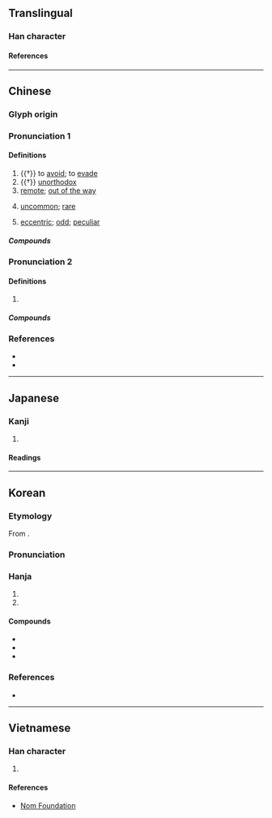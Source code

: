 {{character info}}
==Translingual==

===Han character===
{{Han char|rn=9|rad=人|as=13|sn=15|four=20241|canj=OSRJ|ids=⿰亻辟}}

====References====
{{Han ref|kx=0118.140|dkj=01166|dj=0250.240|hdz=10229.050|uh=50FB}}

----

==Chinese==
{{zh-forms|ss=辟|alt=𠈳,𠒱}}

===Glyph origin===
{{Han etym}}

===Pronunciation 1===
{{zh-pron
|m=pì
|c=pik1
|mn=phiah/qz:phiak/tw,xm,zz:phek
|mn_note=phiah - vernacular; phiak/phek - literary
|mc=y
|oc=y
|cat=v,a
}}

====Definitions====
{{zh-hanzi}}

# {{†}} to [[avoid]]; to [[evade]]
# {{†}} [[unorthodox]]
# [[remote]]; [[out of the way]]
#: {{zh-x|偏僻|remote; out of the way}}
#: {{zh-x|荒僻|desolate}}
# [[uncommon]]; [[rare]]
#: {{zh-x|生僻|uncommon; rare (characters, words, etc.)}}
#: {{zh-x|僻字|rare characters}}
# [[eccentric]]; [[odd]]; [[peculiar]]
#: {{zh-x|孤僻|peculiar; eccentric}}

=====Compounds=====
{{zh-der|乖僻|偏僻|僻事|僻儒|僻典|僻地|僻壤|僻壤窮鄉|僻巷|僻格剌子|僻淨|僻然|僻處|僻處一方|僻見|僻路|僻道|僻遠|僻陋|僻靜|冷僻|孤僻|怪僻|摘僻|放誕詭僻|生僻|窮山僻壤|窮鄉僻壤|荒僻|邪僻|鄉僻|靜僻}}

===Pronunciation 2===
{{zh-pron
|m=bèi
|c=bui6
|cat=a
}}

====Definitions====
{{zh-hanzi}}

# {{zh-alt form|背|remote; secluded; out-of-the-way}}

=====Compounds=====
{{zh-der|僻靜|僻角}}

===References===
* {{R:twedu|A00247}}
* {{R:yue:Hanzi}}

----

==Japanese==

===Kanji===
{{ja-kanji|grade=|rs=人13}}

# {{rfdef|ja|sort=人13}}

====Readings====
{{ja-readings
|on=へき, ひ, へい
|kun=ひが-む
}}

----

==Korean==

===Etymology===
From {{der|ko|ltc|-}} {{ltc-l|僻}}. {{hanja-sinjeung|벽|pyek}}

===Pronunciation===
{{ko-hanja-pron|벽}}

===Hanja===
{{ko-hanja-search}}
{{ko-hanja|후미지다|후미질|벽}}

# {{hanja form of|벽|[[remote]]; [[out of the way]]}}
# {{hanja form of|벽|[[uncommon]]; [[rare]]}}

====Compounds====
{{der-top3|Compounds}}
* {{ko-l|벽자|a [[rare]] [[Chinese character]]|僻字}}
* {{ko-l|괴벽|乖僻}}
* {{ko-l|벽지|僻地}}
{{der-bottom}}

===References===
* {{R:hanjadoc|564}}

----

==Vietnamese==

===Han character===
{{vi-readings|rs=人13|reading=[[tịch]]}}

# {{rfdef|vi|sort=人13}}

====References====
* [http://nomfoundation.org/common/nom_details.php?codepoint=50FB Nom Foundation]